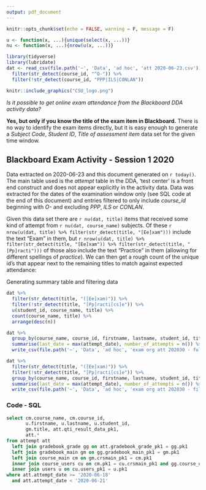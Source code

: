 ```yaml
---
output: pdf_document
---
```



```r
knitr::opts_chunk$set(echo = FALSE, warning = F, message = F)

u <- function(x, ...){unique(select(x, ...))}
nu <- function(x, ...){nrow(u(x, ...))}
```

``` r
library(tidyverse)
library(lubridate)
dat <- read_csv(file.path('~', 'Data', 'ad hoc', 'att 2020-06-23.csv')) %>% 
  filter(str_detect(course_id, "^O-")) %>% 
  filter(!str_detect(course_id, "PPP|ILS|CONLAN"))
```

```r
knitr::include_graphics("CSU_logo.png")
```

_Is it possible to get online exam attendance from the Blackboard DDA activity data?_

__Yes, but only if you know the title of the exam item in Blackboard.__ There is no way to identify the exam items directly, but it is easy enough to generate a *Subject Code*, *Student ID*, *Title of assessment item* data set for the given time window.

## Blackboard Exam Activity - Session 1 2020

Data extracted on 2020-06-23 and this document generated on `r today()`. The main table used is the _attempt_ table in the DDA, 'test center' is a front end construct and does not appear explicitly in the activity data. Data was extracted for the dates of the examination window only (see SQL code at the end of this document) and entries filtered to only include _course_id_ beginning with _O-_ and excluding _PPP_, _ILS_ or _CONLAN_.

Given this data set there are `r nu(dat, title)` items that received some kind of attempt from `r nu(dat, course_name)` subjects. Of these `r nrow(u(dat, title) %>% filter(str_detect(title, "[Ee]xam")))` include the text "Exam" in them, but `r nrow(u(dat, title) %>% filter(str_detect(title, "[Ee]xam")) %>% filter(str_detect(title, "[Pp]racti")))` of those also include the text "Practice" in them (allowing for different spellings of _practice_). We can then get a rough count of the unique id's that appear next to the remaining titles to match against expected attendance:

Generating summary table and filtering data

``` r
dat %>% 
  filter(str_detect(title, "([Ee]xam)")) %>% 
  filter(!str_detect(title, "[Pp]racti[cs]e")) %>% 
  u(student_id, course_name, title) %>%  
  count(course_name, title) %>% 
  arrange(desc(n))
```

``` r
dat %>% 
  group_by(course_name, course_id, firstname, lastname, student_id, title) %>% 
  summarise(last_date = max(attempt_date), number_of_attempts = n()) %>% 
  write_csv(file.path('~', 'Data', 'ad hoc', 'exam org att 202030 - full.csv'))

dat %>% 
  filter(str_detect(title, "([Ee]xam)")) %>% 
  filter(!str_detect(title, "[Pp]racti[cs]e")) %>% 
  group_by(course_name, course_id, firstname, lastname, student_id, title) %>% 
  summarise(last_date = max(attempt_date), number_of_attempts = n()) %>% 
  write_csv(file.path('~', 'Data', 'ad hoc', 'exam org att 202030 - filtered.csv'))

```


### Code - SQL

``` sql
select cm.course_name, cm.course_id,
       u.firstname, u.lastname, u.student_id,
       gm.title, att.qti_result_data_pk1,
       att.*
from attempt att
  left join gradebook_grade gg on att.gradebook_grade_pk1 = gg.pk1
  left join gradebook_main gm on gg.gradebook_main_pk1 = gm.pk1
  left join course_main cm on gm.crsmain_pk1 = cm.pk1
  inner join course_users cu on cm.pk1 = cu.crsmain_pk1 and gg.course_users_pk1 = cu.pk1
  inner join users u on cu.users_pk1 = u.pk1
where att.attempt_date >= '2020-06-18'
  and att.attempt_date < '2020-06-21'
```

